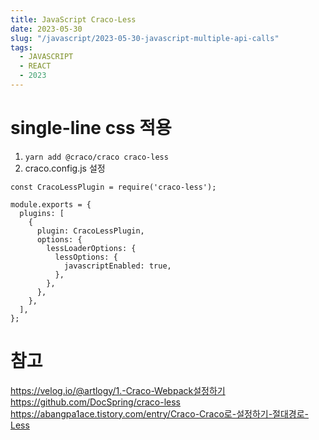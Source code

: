 ```yaml
---
title: JavaScript Craco-Less
date: 2023-05-30
slug: "/javascript/2023-05-30-javascript-multiple-api-calls"
tags:
  - JAVASCRIPT
  - REACT
  - 2023
---
```

# single-line css 적용
1. `yarn add @craco/craco craco-less`
2. craco.config.js 설정

```
const CracoLessPlugin = require('craco-less');

module.exports = {
  plugins: [
    {
      plugin: CracoLessPlugin,
      options: {
        lessLoaderOptions: {
          lessOptions: {
            javascriptEnabled: true,
          },
        },
      },
    },
  ],
};
```


# 참고
https://velog.io/@artlogy/1.-Craco-Webpack설정하기
https://github.com/DocSpring/craco-less
https://abangpa1ace.tistory.com/entry/Craco-Craco로-설정하기-절대경로-Less